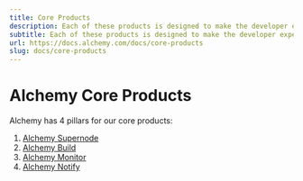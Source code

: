 ```yaml
---
title: Core Products
description: Each of these products is designed to make the developer experience as seamless as possible.
subtitle: Each of these products is designed to make the developer experience as seamless as possible.
url: https://docs.alchemy.com/docs/core-products
slug: docs/core-products
---
```


# Alchemy Core Products

Alchemy has 4 pillars for our core products:

1. [Alchemy Supernode](/docs/alchemy-supernode)
2. [Alchemy Build](/docs/alchemy-build)
3. [Alchemy Monitor](/docs/alchemy-monitor)
4. [Alchemy Notify](/docs/alchemy-notify)
